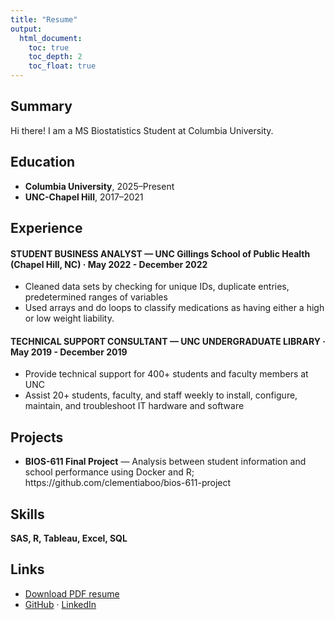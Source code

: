 ```yaml
---
title: "Resume"
output:
  html_document:
    toc: true
    toc_depth: 2
    toc_float: true
---
```


## Summary
Hi there! I am a MS Biostatistics Student at Columbia University.

## Education
- **Columbia University**, 2025–Present 
- **UNC-Chapel Hill**, 2017–2021 

## Experience
#### STUDENT BUSINESS ANALYST — UNC Gillings School of Public Health (Chapel Hill, NC) · May 2022 - December 2022
- Cleaned data sets by checking for unique IDs, duplicate entries, predetermined ranges of variables
- Used arrays and do loops to classify medications as having either a high or low weight liability.

#### TECHNICAL SUPPORT CONSULTANT  — UNC UNDERGRADUATE LIBRARY  · May 2019 - December 2019
- Provide technical support for 400+ students and faculty members at UNC
- Assist 20+ students, faculty,  and staff weekly to install, configure, maintain, and troubleshoot IT hardware and software

## Projects
- **BIOS-611 Final Project** — Analysis between student information and school performance using Docker and R; https://github.com/clementiaboo/bios-611-project

## Skills
**SAS, R, Tableau, Excel, SQL** 

## Links
- [Download PDF resume](Resume_Clement_Li_2025.pdf)
- [GitHub](https://github.com/clementiaboo) · [LinkedIn](https://www.linkedin.com/in/https://www.linkedin.com/in/clement-li-881696a4/)
